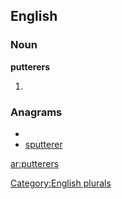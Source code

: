 
==English==

===Noun===
'''putterers'''

# {{plural of|[[putterer]]}}

===Anagrams===
* {{alphagram|eeprrsttu}}
* [[sputterer#English|sputterer]]

[[Category:English plurals]]

[[ar:putterers]]